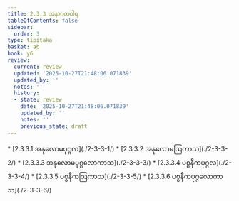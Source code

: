 ```yaml
---
title: 2.3.3 အနာဂတဝါရ
tableOfContents: false
sidebar:
  order: 3
type: tipitaka
basket: ab
book: y6
review:
  current: review
  updated: '2025-10-27T21:48:06.071839'
  updated_by: ''
  notes: ''
  history:
  - state: review
    date: '2025-10-27T21:48:06.071839'
    updated_by: ''
    notes: ''
    previous_state: draft
---
```



<ReviewStatus review={frontmatter.review} showDetails={true} />

<HypothesisAnnotation frontmatter={frontmatter} />

<DynamicBreadcrumb />



<TableOfContents book="y6" section="2.3.3">
* [2.3.3.1 အနုလောမပုဂ္ဂလ](./2-3-3-1/)
* [2.3.3.2 အနုလောမဩကာသ](./2-3-3-2/)
* [2.3.3.3 အနုလောမပုဂ္ဂလောကာသ](./2-3-3-3/)
* [2.3.3.4 ပစ္စနီကပုဂ္ဂလ](./2-3-3-4/)
* [2.3.3.5 ပစ္စနီကဩကာသ](./2-3-3-5/)
* [2.3.3.6 ပစ္စနီကပုဂ္ဂလောကာသ](./2-3-3-6/)
</TableOfContents>